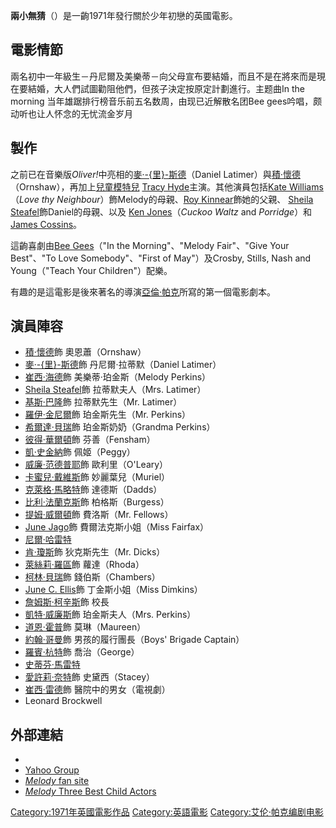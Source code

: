 {{Infobox Film
| name           = 兩小無猜
| original_name = {{lang|en|''Melody''}}
| image          = SWALK.jpg
| caption        = 
| director       = [[w:en:Waris_Hussein|華里斯·赫辛]]
| producer       = [[Ronald_S._Kass|Ronald S. Kass]]<br />[[David_Puttnam|David Puttnam]]
| writer         = [[Andrew_Birkin|Andrew Birkin]]<br />[[亞倫·帕克|亞倫·帕克]]
| starring       = [[積·懷德|積·懷德]]<br />[[麥·里斯德|麥·-{里}-斯德]]<br />[[Tracy_Hyde|Tracy Hyde]]
| music          = [[Bee_Gees|Bee Gees]]
| cinematography = [[Peter_Suschitzky|Peter Suschitzky]]
| editing        = [[John_Victor_Smith|John Victor Smith]]
| distributor    = [[British_Lion_Films|British Lion Films]]
| released       = 1971
| runtime        = 103分鐘
| country        = [[英國|英國]]
| language       = [[英語|英語]]
| budget         = 
| preceded_by    = 
| followed_by    = 
| website        =
| amg_id         = 1:32117
| imdb_id        = 0067418
}}

'''兩小無猜'''（{{lang-en|''Melody''}}）是一齣1971年發行關於少年初戀的英國電影。

== 電影情節 ==
兩名初中一年級生－丹尼爾及美樂蒂－向父母宣布要結婚，而且不是在將來而是現在要結婚，大人們試圖勸阻他們，但孩子決定按原定計劃進行。主题曲In the morning 当年雄踞排行榜音乐前五名数周，由现已近解散名团Bee gees吟唱，颇动听也让人怀念的无忧流金岁月

== 製作 ==
之前已在音樂版''Oliver!''中亮相的[[麥·里斯德|麥·-{里}-斯德]]（Daniel Latimer）與[[積·懷德|積·懷德]]（Ornshaw），再加上[[兒童模特兒|兒童模特兒]] [[Tracy_Hyde|Tracy Hyde]]主演。其他演員包括[[Kate_Williams|Kate Williams]]（''Love thy Neighbour''）飾Melody的母親、[[Roy_Kinnear|Roy Kinnear]]飾她的父親、 [[Sheila_Steafel|Sheila Steafel]]飾Daniel的母親、以及 [[Ken_Jones|Ken Jones]]（''Cuckoo Waltz'' and ''Porridge''）和[[James_Cossins|James Cossins]]。

這齣喜劇由[[Bee_Gees|Bee Gees]]（"In the Morning"、"Melody Fair"、"Give Your Best"、"To Love Somebody"、"First of May"）及Crosby, Stills, Nash and Young（"Teach Your Children"）配樂。

有趣的是這電影是後來著名的導演[[亞倫·帕克|亞倫·帕克]]所寫的第一個電影劇本。

== 演員陣容 ==
* [[積·懷德|積·懷德]]飾 奧恩蕭（Ornshaw）
* [[麥·里斯德|麥·-{里}-斯德]]飾 丹尼爾·拉蒂默（Daniel Latimer）
* [[崔西·海德|崔西·海德]]飾 美樂蒂·珀金斯（Melody Perkins）
* [[Sheila_Steafel|Sheila Steafel]]飾 拉蒂默夫人（Mrs. Latimer）
* [[基斯·巴隆|基斯·巴隆]]飾 拉蒂默先生（Mr. Latimer）
* [[羅伊·金尼爾|羅伊·金尼爾]]飾 珀金斯先生（Mr. Perkins）
* [[希爾達·貝瑞|希爾達·貝瑞]]飾 珀金斯奶奶（Grandma Perkins）
* [[彼得·華爾頓_(演員)|彼得·華爾頓]]飾 芬善（Fensham）
* [[凱·史金納|凱·史金納]]飾 佩姬（Peggy）
* [[威廉·范德普耶|威廉·范德普耶]]飾 歐利里（O'Leary）
* [[卡蜜兒·戴維斯|卡蜜兒·戴維斯]]飾 妙麗葉兒（Muriel）
* [[克萊格·馬略特|克萊格·馬略特]]飾 達德斯（Dadds）
* [[比利·法蘭克斯|比利·法蘭克斯]]飾 柏格斯（Burgess）
* [[提姆·威爾頓|提姆·威爾頓]]飾 費洛斯（Mr. Fellows）
* [[June_Jago|June Jago]]飾 費爾法克斯小姐（Miss Fairfax）
* [[尼爾·哈雷特|尼爾·哈雷特]] 	 
* [[肯·瓊斯_(演員)|肯·瓊斯]]飾 狄克斯先生（Mr. Dicks）
* [[萊絲莉·羅區|萊絲莉·羅區]]飾 蘿達（Rhoda）	 
* [[柯林·貝瑞|柯林·貝瑞]]飾 錢伯斯（Chambers）
* [[June_C._Ellis|June C. Ellis]]飾 丁金斯小姐（Miss Dimkins）
* [[詹姆斯·柯辛斯|詹姆斯·柯辛斯]]飾 校長
* [[凱特·威廉斯|凱特·威廉斯]]飾 珀金斯夫人（Mrs. Perkins）
* [[道恩·霍普_(演員)|道恩·霍普]]飾 莫琳（Maureen）
* [[約翰·哥曼|約翰·哥曼]]飾 男孩的履行團長（Boys' Brigade Captain）
* [[羅賓·杭特|羅賓·杭特]]飾 喬治（George）
* [[史蒂芬·馬雷特|史蒂芬·馬雷特]] 
* [[愛許莉·奈特|愛許莉·奈特]]飾 史黛西（Stacey）
* [[崔西·雷德_(演員)|崔西·雷德]]飾 醫院中的男女（電視劇）
* Leonard Brockwell

== 外部連結 ==
* {{imdb title | id=0067418 | title=Melody }}
* [https://web.archive.org/web/20070922002506/http://movies.groups.yahoo.com/group/tracyconstancemargarethyde/ Yahoo Group] {{en}}
* [https://web.archive.org/web/20100210093314/http://www.tracyhyde.net/ ''Melody'' fan site] {{en}}
* [https://archive.is/20121127213721/madaboutasia.blogspot.com/2008/03/melody-1971-mark-lester-jack-wild.html ''Melody'' Three Best Child Actors] {{en}}

{{DEFAULTSORT:Melody}}
[[Category:1971年英國電影作品|Category:1971年英國電影作品]]
[[Category:英語電影|Category:英語電影]]
[[Category:艾伦·帕克编剧电影|Category:艾伦·帕克编剧电影]]